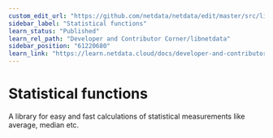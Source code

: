 ```yaml
---
custom_edit_url: "https://github.com/netdata/netdata/edit/master/src/libnetdata/statistical/README.md"
sidebar_label: "Statistical functions"
learn_status: "Published"
learn_rel_path: "Developer and Contributor Corner/libnetdata"
sidebar_position: "61220680"
learn_link: "https://learn.netdata.cloud/docs/developer-and-contributor-corner/libnetdata/statistical-functions"
---
```



# Statistical functions

A library for easy and fast calculations of statistical measurements like average, median etc.
